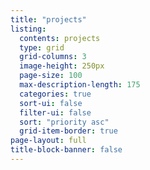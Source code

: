 ```yaml
---
title: "projects"
listing:
  contents: projects
  type: grid
  grid-columns: 3
  image-height: 250px
  page-size: 100
  max-description-length: 175
  categories: true
  sort-ui: false
  filter-ui: false
  sort: "priority asc"
  grid-item-border: true
page-layout: full
title-block-banner: false
---
```



